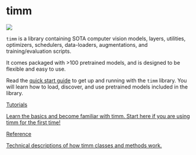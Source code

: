 # timm

<img class="float-left !m-0 !border-0 !dark:border-0 !shadow-none !max-w-lg w-[150px]" src="https://huggingface.co/front/thumbnails/docs/timm.png"/>

`timm` is a library containing SOTA computer vision models, layers, utilities, optimizers, schedulers, data-loaders, augmentations, and training/evaluation scripts.

It comes packaged with >100 pretrained models, and is designed to be flexible and easy to use.

Read the [quick start guide](quickstart) to get up and running with the `timm` library. You will learn how to load, discover, and use pretrained models included in the library.

<div class="mt-10">
  <div class="w-full flex flex-col space-y-4 md:space-y-0 md:grid md:grid-cols-2 md:gap-y-4 md:gap-x-5">
    <a class="!no-underline border dark:border-gray-700 p-5 rounded-lg shadow hover:shadow-lg" href="./feature_extraction"
      ><div class="w-full text-center bg-gradient-to-br from-blue-400 to-blue-500 rounded-lg py-1.5 font-semibold mb-5 text-white text-lg leading-relaxed">Tutorials</div>
      <p class="text-gray-700">Learn the basics and become familiar with timm. Start here if you are using timm for the first time!</p>
    </a>
    <a class="!no-underline border dark:border-gray-700 p-5 rounded-lg shadow hover:shadow-lg" href="./reference/models"
      ><div class="w-full text-center bg-gradient-to-br from-purple-400 to-purple-500 rounded-lg py-1.5 font-semibold mb-5 text-white text-lg leading-relaxed">Reference</div>
      <p class="text-gray-700">Technical descriptions of how timm classes and methods work.</p>
    </a>
  </div>
</div>
